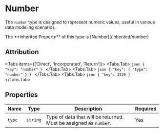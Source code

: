 # Number

The `number` type is designed to represent numeric values, useful in various data modeling scenarios.


<Callout type="info" emoji="ℹ️">
 The **Inherited Property** of this type is [Number](/inherited/number)
</Callout>


## Attribution

<Tabs items={['Direct', 'Incorporated', 'Return']}>
    <Tabs.Tab>
    ```json
    {
        "key": "number"
    }
    ```
    </Tabs.Tab>
    <Tabs.Tab>
    ```json
    {
        "key": {
            "type": "number"
        }
    }
    ```
    </Tabs.Tab>
    <Tabs.Tab>
    ```json
    {
        "key": 1520
    }
    ```
    </Tabs.Tab>
</Tabs>



## Properties

| Name | Type | Description | Required |
| ------------- | -------- | -------------- | --------- |
| `type` | `string` | Type of data that will be returned. Must be assigned as `number`. | Yes |